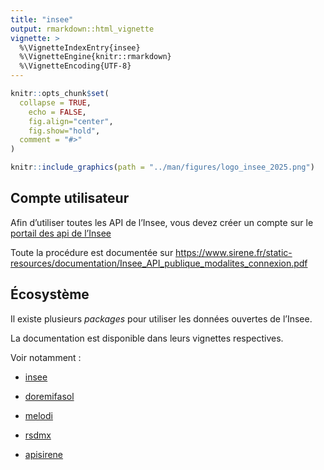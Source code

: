 ```yaml
---
title: "insee"
output: rmarkdown::html_vignette
vignette: >
  %\VignetteIndexEntry{insee}
  %\VignetteEngine{knitr::rmarkdown}
  %\VignetteEncoding{UTF-8}
---
```


```r
knitr::opts_chunk$set(
  collapse = TRUE,
	echo = FALSE,
	fig.align="center",
	fig.show="hold",
  comment = "#>"
)
```

```r
knitr::include_graphics(path = "../man/figures/logo_insee_2025.png")
```

## Compte utilisateur

Afin d'utiliser toutes les API de l'Insee, vous devez créer un compte sur le
[portail des api de l'Insee](https://portail-api.insee.fr/){target="_blank"}

Toute la procédure est documentée sur [https://www.sirene.fr/static-resources/documentation/Insee_API_publique_modalites_connexion.pdf](https://www.sirene.fr/static-resources/documentation/Insee_API_publique_modalites_connexion.pdf){target="_blank"}

## Écosystème

Il existe plusieurs *packages* pour utiliser les données ouvertes de l'Insee.

La documentation est disponible dans leurs vignettes respectives.

Voir notamment :

+ [insee](https://pyr-opendatafr.github.io/R-Insee-Data/index.html){target="_blank"}

+ [doremifasol](https://inseefrlab.github.io/DoReMIFaSol/index.html){target="_blank"}

+ [melodi](https://inseefrlab.github.io/melodi/){target="_blank"}

+ [rsdmx](https://github.com/eblondel/rsdmx){target="_blank"}

+ [apisirene](https://gilles13.github.io/apisirene/){target="_blank"}
